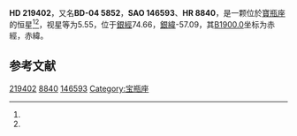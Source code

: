 {{Starbox begin
| name = HD 219402
}}
{{Starbox observe
| epoch = [[J2000.0|J2000.0]]
| constell = [[寶瓶座|寶瓶座]]<ref name=SIMBAD>{{cite web
 | url=http://simbad.u-strasbg.fr/simbad/sim-id?Ident=HR+8840
 | title=Pulsating variable Star
 | publisher=Centre de Données astronomiques de Strasbourg
 | work=SIMBAD
 | accessdate=2012-07-13
 | archive-date=2020-02-02
 | archive-url=https://web.archive.org/web/20200202033603/http://simbad.u-strasbg.fr/simbad/sim-id?Ident=HR+8840
 }}</ref><ref name=DATA>{{cite web
 | url=http://vizier.u-strasbg.fr/viz-bin/VizieR-5?-out.add=.&-source=5050&-corr=PK=HR&-out.max=9999&HR=8840
 | title=VizieR Detailed Page
 | accessdate=2012-07-13
 | archive-date=2016-03-05
 | archive-url=https://web.archive.org/web/20160305002042/http://vizier.u-strasbg.fr/viz-bin/VizieR-5?-out.add=.&-source=5050&-corr=PK=HR&-out.max=9999&HR=8840
 | dead-url=no
 }}</ref>
| 星官 = 
| ra = {{RA|23|15|34.3}}<ref name=SIMBAD /><ref name=DATA />
| dec = {{DEC|-3|29|47}}<ref name=SIMBAD /><ref name=DATA />
| appmag_v = 5.55<ref name=SIMBAD /><ref name=DATA />
}}
{{Starbox character
| class = A3V<ref name=SIMBAD /><ref name=DATA />
| b-v = 0.06<ref name=SIMBAD /><ref name=DATA />
| u-b = 0.06<ref name=SIMBAD /><ref name=DATA />
| r-i = <ref name=SIMBAD /><ref name=DATA />
| variable = 
}}
{{Starbox astrometry
| radial_v = 0.06
| prop_mo_ra = 11
| parallax = 
| p_error = 
}}
{{Starbox catalog
| names =BD-04 5852，[[SAO星表|SAO]] 146593，[[HD星表|HD]] 219402，[[HR星表|HR]] 8840}}
{{Starbox reference |Simbad=HR+8840}}
{{Starbox end}}

'''HD 219402'''，又名'''BD-04 5852'''，'''SAO 146593'''、'''HR 8840'''，是一颗位於[[寶瓶座|寶瓶座]]的恒星<ref name=SIMBAD /><ref name=DATA />，视星等为5.55，位于[[銀道座標系|銀經]]74.66，[[銀道座標系|銀緯]]-57.09，其[[B1900.0|B1900.0]]坐标为赤經{{RA|23|10|25.1}}，赤緯{{DEC|-4|-57.09|29}}。

== 参考文献 ==
{{reflist}}

{{star-stub}}

[[Category:HD和HDE天體|219402]]
[[Category:HR天體|8840]]
[[Category:SAO天體|146593]]
[[Category:宝瓶座|Category:宝瓶座]]